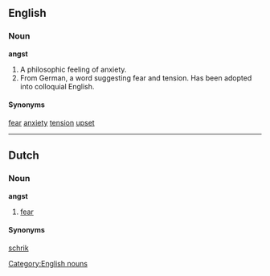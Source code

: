 ==English==
===Noun===
'''angst'''

#A philosophic feeling of anxiety.
#From German, a word suggesting fear and tension. Has been adopted into colloquial English.

====Synonyms====
[[fear]]
[[anxiety]]
[[tension]]
[[upset]]

[[Category:English nouns]]

----
==Dutch==
===Noun===
'''angst'''

# [[fear]]

====Synonyms====
[[schrik]]